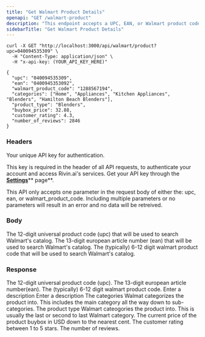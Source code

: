 ```yaml
---
title: "Get Walmart Product Details"
openapi: "GET /walmart-product"
description: "This endpoint accepts a UPC, EAN, or Walmart product code and returns the matching Walmart product listing with basic product data."
sidebarTitle: "Get Walmart Product Details"
---
```


<RequestExample>

```filename Example UPC Request
curl -X GET "http://localhost:3000/api/walmart/product?upc=040094535309" \
  -H "Content-Type: application/json" \
  -H "x-api-key: (YOUR_API_KEY_HERE)"
```

</RequestExample>

<ResponseExample>

```Example API Response
{
  "upc": "040094535309",
  "ean": "0400945353092",
  "walmart_product_code": "1288567194",
  "categories": ["Home", "Appliances", "Kitchen Appliances", "Blenders", "Hamilton Beach Blenders"],
  "product_type": "Blenders",
  "buybox_price": 32.88,
  "customer_rating": 4.3,
  "number_of_reviews": 2846
}
```

</ResponseExample>

### Headers

<ParamField path="x-api-key" type="string" required="false">
  Your unique API key for authentication.

  This key is required in the header of all API requests, to authenticate your account and access Rivin.ai's services. Get your API key through the [**Settings**](https://console.anthropic.com/settings/keys)\*\* page\*\*.
</ParamField>

<Warning>
  This API only accepts one parameter in the request body of either the: upc, ean, or walmart_product_code. Including multiple parameters or no parameters will result in an error and no data will be retreived.
</Warning>

### Body

<ParamField path="upc" type="string">
  The 12-digit universal product code (upc) that will be used to search Walmart's catalog.
</ParamField>

<ParamField path="ean" type="string">
  The 13-digit european article number (ean) that will be used to search Walmart's catalog.
</ParamField>

<ParamField path="walmart_product_code" type="string">
  The (typically) 6-12 digit walmart product code that will be used to search Walmart's catalog.
</ParamField>

### Response

<ParamField path="upc" type="string">
  The 12-digit universal product code (upc).
</ParamField>

<ParamField path="ean" type="string">
  The 13-digit european article number(ean).
</ParamField>

<ParamField path="walmart_product_code" type="string">
  The (typically) 6-12 digit walmart product code.
</ParamField>

<ParamField path="brand" type="string">
  Enter a description
</ParamField>

<ParamField path="title" type="string">
  Enter a description
</ParamField>

<ParamField path="categories" type="string">
  The categories Walmat categorizes the product into. This includes the main category all the way down to sub-categories.
</ParamField>

<ParamField path="product_type" type="string">
  The product type Walmart cateogories the product into. This is usually the last or second to last Walmart category.
</ParamField>

<ParamField path="buybox_price" type="float">
  The current price of the product buybox in USD down to the nearest cent.
</ParamField>

<ParamField path="customer_rating" type="string">
  The customer rating between 1 to 5 stars.
</ParamField>

<ParamField path="number_of_reviews" type="string">
  The number of reviews.
</ParamField>